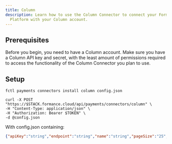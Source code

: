 ```yaml
---
title: Column
description: Learn how to use the Column Connector to connect your Formance
  Platform with your Column account.
---
```



## Prerequisites

Before you begin, you need to have a Column account. Make sure you have a Column API key and secret, with the least amount of permissions required to access the functionality of the Column Connector you plan to use.

<ApiWarning/>

## Setup

<Column/>

<StackCmd>

```shell
fctl payments connectors install column config.json
```

```shell
curl -X POST "https://$STACK.formance.cloud/api/payments/connectors/column" \
-H "Content-Type: application/json" \
-H "Authorization: Bearer $TOKEN" \
-d @config.json
```

</StackCmd>

With config.json containing:

```json
{"apiKey":"string","endpoint":"string","name":"string","pageSize":"25","pollingPeriod":"2m"}
```

<ColumnPostSetup/>
